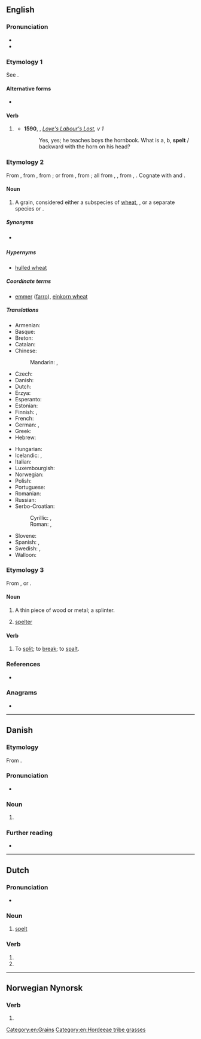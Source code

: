 ==English==

===Pronunciation===
* {{IPA|/ˈspɛlt/|lang=en}}
* {{rhymes|ɛlt|lang=en}}

===Etymology 1===
See {{m|en|spell}}.

====Alternative forms====
* {{l|en|spelled}}

====Verb====
{{head|en|verb form}}

# {{lb|en|chiefly|British}} {{en-past of|spell}}
#* '''1590''', {{w|William Shakespeare}}, ''[[s:Love's Labour's Lost|Love's Labour's Lost]], v 1''
#*: Yes, yes; he teaches boys the hornbook. What is a, b, '''spelt''' / backward with the horn on his head?

===Etymology 2===
From {{inh|en|enm|spelt}}, from {{inh|en|ang|spelt||spelt, corn}}, from {{der|en|osx|spelta||spelt}}; or from {{der|en|LL.|spelta||spelt}}, from {{der|en|frk|*spelta||spelt}}; all from {{der|en|gem-pro|*spiltō}}, {{m|gem-pro|*spiltaz||spelt}}, from {{der|en|ine-pro|*(s)pelbʰ-}}, {{m|ine-pro|*(s)pelbʰ-t-||spelt, spelt meal}}. Cognate with {{cog|de|Spelz}} and {{cog|nl|spelt}}.

====Noun====
{{en-noun|-|s}}

# {{senseid|en|Q158767}} A grain, considered either a subspecies of [[wheat]], {{m|mul|Triticum aestivum subsp. spelta}}, or a separate species {{m|mul|Triticum spelta}} or {{m|mul|Triticum dicoccon}}.

=====Synonyms=====
* {{sense|grain}} {{vern|dinkel wheat}}

=====Hypernyms=====
* {{sense|grain}} [[hulled wheat]]

=====Coordinate terms=====
* {{sense|grain}} [[emmer]] ([[farro]]), [[einkorn wheat]]

=====Translations=====
{{trans-top|a type of wheat, Triticum aestivum spelta}}
* Armenian: {{t+|hy|հաճար}}
* Basque: {{t|eu|espelta}}
* Breton: {{t+|br|yell|m}}
* Catalan: {{t|ca|espelta|f}}
* Chinese:
*: Mandarin: {{t|cmn|斯卑爾脫小麥|sc=Hani}}, {{t|cmn|斯卑尔脱小麦|tr=sībēi'ěrtuōxiǎomài|sc=Hani}}
* Czech: {{t+|cs|špalda|f}}
* Danish: {{t|da|spelt}}
* Dutch: {{t+|nl|spelt|m}}
* Erzya: {{t|myv|виш}}
* Esperanto: {{t|eo|spelto}}
* Estonian: {{t|et|speltanisu}}
* Finnish: {{t|fi|spelttivehnä}}, {{t|fi|speltti}}
* French: {{t+|fr|épeautre|m}}
* German: {{t+|de|Dinkel|m}}, {{t+|de|Spelz|m}}
* Greek: {{t+|el|όλυρα|f}}
* Hebrew: {{t|he|כוסמין}}
{{trans-mid}}
* Hungarian: {{t+|hu|tönkölybúza}}
* Icelandic: {{t|is|spelt|n}}, {{t|is|speldi|n}}
* Italian: {{t|it|spelta|f}}
* Luxembourgish: {{t|lb|Spelz|m}}
* Norwegian: {{t|no|spelt}}
* Polish: {{t|pl|pszenica orkisz|f}}
* Portuguese: {{t+|pt|espelta|f}}
* Romanian: {{t+|ro|alac|n}}
* Russian: {{t+|ru|по́лба|f}}
* Serbo-Croatian:
*: Cyrillic: {{t|sh|прапшеница|f|sc=Cyrl}}, {{t|sh|пир|sc=Cyrl}}
*: Roman: {{t|sh|prapšenica|f}}, {{t+|sh|pir}}
* Slovene: {{t|sl|pira|f}}
* Spanish: {{t|es|espelta|f}}, {{t+|es|escanda|f}}
* Swedish: {{t+|sv|dinkel}}, {{t+|sv|spelt}}
* Walloon: {{t+|wa|speate|f}}
{{trans-bottom}}

===Etymology 3===
From {{der|en|gmh|spalden}}, or {{der|en|non|spald}}.

====Noun====
{{en-noun}}

# {{lb|en|dialect|Northern England|Scotland}} A thin piece of wood or metal; a splinter.
# {{lb|en|metalworking}} [[spelter]]

====Verb====
{{en-verb}}

# {{lb|en|obsolete}} To [[split]]; to [[break]]; to [[spalt]].
#: {{rfquotek|Mortimer}}

{{Webster 1913}}

===References===
* {{pedia}}

===Anagrams===
* {{anagrams|en|a=elpst|Pelts|pelts|slept}}

[[Category:en:Grains]]
[[Category:en:Hordeeae tribe grasses]]

----

==Danish==

===Etymology===
From {{der|da|gml|spelte}}.

===Pronunciation===
* {{IPA|/spɛlt/|[sb̥ɛlˀd̥]|lang=da}}

===Noun===
{{da-noun|en|-}}

# {{l|en|spelt}} {{gloss|a type of wheat, ''[[Triticum spelta]]''}}

===Further reading===
* {{pedialite|lang=da}}

----

==Dutch==

===Pronunciation===
* {{audio|Nl-spelt.ogg|audio|lang=nl}}

===Noun===
{{nl-noun|f|-|-}}

# [[#English|spelt]] {{gloss|grain}}

===Verb===
{{nl-verb-form}}

# {{nl-verb form of|p=23|n=sg|t=pres|m=ind|spellen}}
# {{nl-verb form of|n=pl|m=imp|spellen}}

----

==Norwegian Nynorsk==

===Verb===
{{head|nn|verb form}}

# {{nn-verb-form of|indefinite singular past participle|spel}}